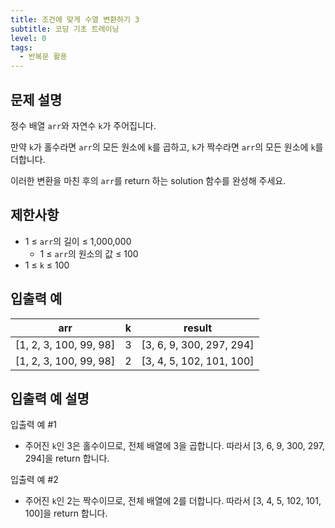 ```yaml
---
title: 조건에 맞게 수열 변환하기 3
subtitle: 코딩 기초 트레이닝
level: 0
tags:
  - 반복문 활용
---
```


## 문제 설명

정수 배열 `arr`와 자연수 `k`가 주어집니다.

만약 `k`가 홀수라면 `arr`의 모든 원소에 `k`를 곱하고, `k`가 짝수라면 `arr`의 모든 원소에 `k`를 더합니다.

이러한 변환을 마친 후의 `arr`를 return 하는 solution 함수를 완성해 주세요.

## 제한사항

- 1 ≤ `arr`의 길이 ≤ 1,000,000
  - 1 ≤ `arr`의 원소의 값 ≤ 100
- 1 ≤ `k` ≤ 100

## 입출력 예

| arr                      | k   | result                     |
| ------------------------ | --- | -------------------------- |
| \[1, 2, 3, 100, 99, 98\] | 3   | \[3, 6, 9, 300, 297, 294\] |
| \[1, 2, 3, 100, 99, 98\] | 2   | \[3, 4, 5, 102, 101, 100\] |

## 입출력 예 설명

입출력 예 #1

- 주어진 `k`인 3은 홀수이므로, 전체 배열에 3을 곱합니다. 따라서 \[3, 6, 9, 300, 297, 294\]을 return 합니다.

입출력 예 #2

- 주어진 `k`인 2는 짝수이므로, 전체 배열에 2를 더합니다. 따라서 \[3, 4, 5, 102, 101, 100\]을 return 합니다.
